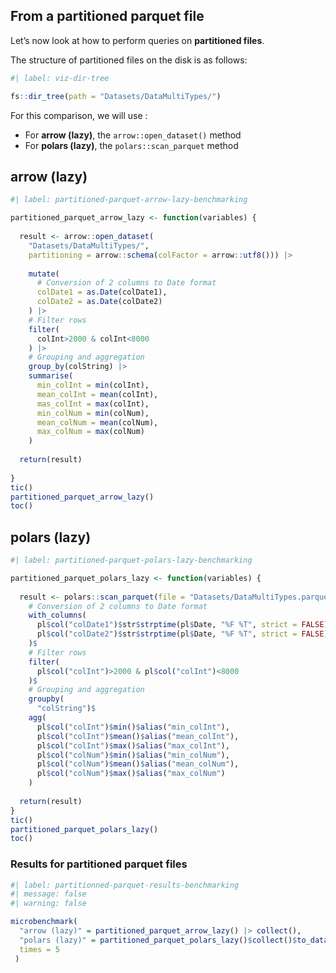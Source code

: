 ## From a partitioned parquet file

Let's now look at how to perform queries on **partitioned files**.   

The structure of partitioned files on the disk is as follows:

```r
#| label: viz-dir-tree

fs::dir_tree(path = "Datasets/DataMultiTypes/")
```

For this comparison, we will use :

- For **arrow (lazy)**, the `arrow::open_dataset()` method
- For **polars (lazy)**, the `polars::scan_parquet` method


::: {.panel-tabset}

## arrow (lazy)

```r
#| label: partitioned-parquet-arrow-lazy-benchmarking

partitioned_parquet_arrow_lazy <- function(variables) {
  
  result <- arrow::open_dataset(
    "Datasets/DataMultiTypes/",
    partitioning = arrow::schema(colFactor = arrow::utf8())) |>
    
    mutate(
      # Conversion of 2 columns to Date format
      colDate1 = as.Date(colDate1),
      colDate2 = as.Date(colDate2)
    ) |>
    # Filter rows
    filter(
      colInt>2000 & colInt<8000
    ) |>
    # Grouping and aggregation
    group_by(colString) |> 
    summarise(
      min_colInt = min(colInt),
      mean_colInt = mean(colInt),
      mas_colInt = max(colInt),
      min_colNum = min(colNum),
      mean_colNum = mean(colNum),
      max_colNum = max(colNum)
    )
  
  return(result)
  
}
tic()
partitioned_parquet_arrow_lazy()
toc()
```

## polars (lazy)

```r
#| label: partitioned-parquet-polars-lazy-benchmarking

partitioned_parquet_polars_lazy <- function(variables) {
  
  result <- polars::scan_parquet(file = "Datasets/DataMultiTypes.parquet")$
    # Conversion of 2 columns to Date format
    with_columns(
      pl$col("colDate1")$str$strptime(pl$Date, "%F %T", strict = FALSE),
      pl$col("colDate2")$str$strptime(pl$Date, "%F %T", strict = FALSE)
    )$
    # Filter rows
    filter(
      pl$col("colInt")>2000 & pl$col("colInt")<8000
    )$
    # Grouping and aggregation
    groupby(
      "colString")$
    agg(
      pl$col("colInt")$min()$alias("min_colInt"),
      pl$col("colInt")$mean()$alias("mean_colInt"),
      pl$col("colInt")$max()$alias("max_colInt"),
      pl$col("colNum")$min()$alias("min_colNum"),
      pl$col("colNum")$mean()$alias("mean_colNum"),
      pl$col("colNum")$max()$alias("max_colNum")
    )
  
  return(result)
}
tic()
partitioned_parquet_polars_lazy()
toc()
```
:::

### Results for partitioned parquet files

```r
#| label: partitionned-parquet-results-benchmarking
#| message: false
#| warning: false

microbenchmark(
  "arrow (lazy)" = partitioned_parquet_arrow_lazy() |> collect(),
  "polars (lazy)" = partitioned_parquet_polars_lazy()$collect()$to_data_frame(),
  times = 5
 )
```
 